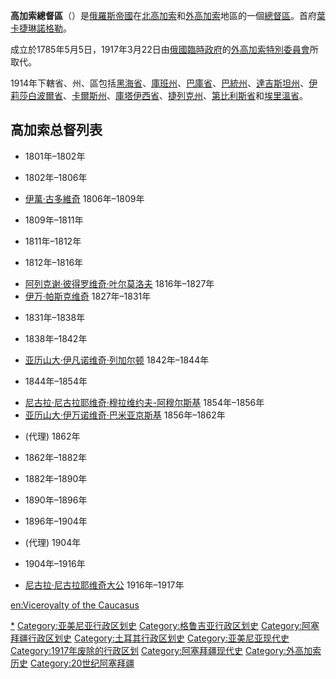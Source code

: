 '''高加索總督區'''（{{lang-ru|Кавказское наместничество}}）是[[俄羅斯帝國|俄羅斯帝國]]在[[北高加索|北高加索]]和[[外高加索|外高加索]]地區的一個[[總督區|總督區]]。首府[[葉卡捷琳諾格勒|葉卡捷琳諾格勒]]。

成立於1785年5月5日，1917年3月22日由[[俄國臨時政府|俄國臨時政府]]的[[外高加索特別委員會|外高加索特別委員會]]所取代。

1914年下轄省、州、區包括[[黑海省|黑海省]]、[[庫班州|庫班州]]、[[巴庫省|巴庫省]]、[[巴統州|巴統州]]、[[達吉斯坦州|達吉斯坦州]]、[[伊莉莎白波爾省|伊莉莎白波爾省]]、[[卡尔斯州_(俄罗斯帝国)|卡爾斯州]]、[[庫塔伊西省|庫塔伊西省]]、[[捷列克州|捷列克州]]、[[第比利斯省|第比利斯省]]和[[埃里溫省|埃里溫省]]。 

==高加索总督列表==
{{colbegin}}
*{{tsl|ru|Кнорринг, Карл Фёдорович|卡尔·海因里希·冯·克诺林}} 1801年–1802年
*{{tsl|en|Pavel Tsitsianov|帕维尔·齐齐阿诺夫}} 1802年–1806年
*[[伊萬·古多維奇|伊萬·古多維奇]] 1806年–1809年
*{{tsl|en|Alexander Tormasov|亚历山大·托尔马索夫}} 1809年–1811年
*{{tsl|en|Philip Paulucci|菲利普·保卢奇}} 1811年–1812年
*{{tsl|en|Nikolay Rtishchev|尼古拉·勒季谢夫}} 1812年–1816年
*[[阿列克谢·彼得罗维奇·叶尔莫洛夫|阿列克谢·彼得罗维奇·叶尔莫洛夫]] 1816年–1827年
*[[伊万·帕斯克维奇|伊万·帕斯克维奇]] 1827年–1831年
*{{tsl|en|Georg Andreas von Rosen|格奥尔格·安德烈亚斯·冯·罗森}} 1831年–1838年
*{{tsl|en|Yevgeny Golovin|叶夫根尼·戈洛温}} 1838年–1842年
*[[亚历山大·伊凡诺维奇·列加尔顿|亚历山大·伊凡诺维奇·列加尔顿]] 1842年–1844年
*{{tsl|en|Mikhail Semyonovich Vorontsov|米哈伊尔·谢苗诺维奇·沃龙佐夫}} 1844年–1854年
*[[尼古拉·尼古拉耶维奇·穆拉维约夫-阿穆尔斯基|尼古拉·尼古拉耶维奇·穆拉维约夫-阿穆尔斯基]] 1854年–1856年
*[[亚历山大·伊万诺维奇·巴米亚京斯基|亚历山大·伊万诺维奇·巴米亚京斯基]] 1856年–1862年
*{{tsl|en|Grigol Orbeliani|格里戈尔·奥尔别利阿尼}} (代理) 1862年
*{{tsl|en|Grand Duke Michael Nikolaevich of Russia|米哈伊尔·尼古拉耶维奇大公}} 1862年–1882年
*{{tsl|ru|Дондуков-Корсаков, Александр Михайлович|亚历山大·米哈伊洛维奇·东杜科夫-科尔萨科夫}} 1882年–1890年
*{{tsl|ru|Шереметев, Сергей Алексеевич|谢尔盖·阿列克谢耶维奇·舍列梅捷夫}} 1890年–1896年
*{{tsl|en|Grigory Golitsyn|格里戈里·戈利岑}} 1896年–1904年
*{{tsl|ru|Малама, Яков Дмитриевич|雅科夫·德米特里耶维奇·马拉马}} (代理) 1904年
*{{tsl|en|Illarion Vorontsov-Dashkov|伊拉里翁·沃龙佐夫-达什科夫}} 1904年–1916年
*[[尼古拉·尼古拉耶维奇大公_(1856-1929)|尼古拉·尼古拉耶维奇大公]] 1916年–1917年
{{colend}}

{{ImpRussia}}
[[Category:高加索总督区|*]]
[[Category:亚美尼亚行政区划史|Category:亚美尼亚行政区划史]]
[[Category:格鲁吉亚行政区划史|Category:格鲁吉亚行政区划史]]
[[Category:阿塞拜疆行政区划史|Category:阿塞拜疆行政区划史]]
[[Category:土耳其行政区划史|Category:土耳其行政区划史]]
[[Category:亚美尼亚现代史|Category:亚美尼亚现代史]]
[[Category:1917年废除的行政区划|Category:1917年废除的行政区划]]
[[Category:阿塞拜疆现代史|Category:阿塞拜疆现代史]]
[[Category:外高加索历史|Category:外高加索历史]]
[[Category:20世纪阿塞拜疆|Category:20世纪阿塞拜疆]]

[[en:Viceroyalty_of_the_Caucasus|en:Viceroyalty of the Caucasus]]